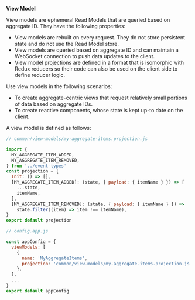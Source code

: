 **View Model**

View models are ephemeral Read Models that are queried based on aggregate ID. They have the following properties:

- View models are rebuilt on every request. They do not store persistent state and do not use the Read Model store.
- View models are queried based on aggregate ID and can maintain a WebSocket connection to push data updates to the client.
- View model projections are defined in a format that is isomorphic with Redux reducers so their code can also be used on the client side to define reducer logic.

Use view models in the following scenarios:

- To create aggregate-centric views that request relatively small portions of data based on aggregate IDs.
- To create reactive components, whose state is kept up-to date on the client.

A view model is defined as follows:

<Tabs>
<TabItem value="projection" label="Projection" default>

```js
// common/view-models/my-aggregate-items.projection.js

import {
  MY_AGGREGATE_ITEM_ADDED,
  MY_AGGREGATE_ITEM_REMOVED,
} from '../event-types'
const projection = {
  Init: () => [],
  [MY_AGGREGATE_ITEM_ADDED]: (state, { payload: { itemName } }) => [
    ...state,
    itemName,
  ],
  [MY_AGGREGATE_ITEM_REMOVED]: (state, { payload: { itemName } }) =>
    state.filter((item) => item !== itemName),
}
export default projection
```

</TabItem>
<TabItem value="config" label="App Config">

```js
// config.app.js

const appConfig = {
  viewModels: [
    {
      name: 'MyAggregateItems',
      projection: 'common/view-models/my-aggregate-items.projection.js',
    },
  ],
  ...
}
export default appConfig

```

</TabItem>
</Tabs>
